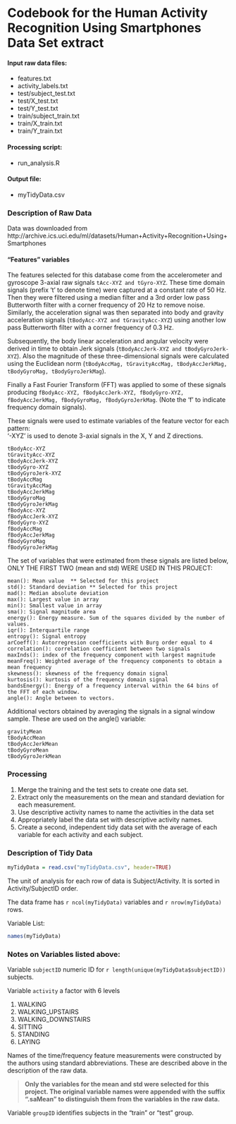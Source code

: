 Codebook for the Human Activity Recognition Using Smartphones Data Set extract 
========================================================

#### Input raw data files: 

* features.txt
* activity_labels.txt
* test/subject_test.txt
* test/X_test.txt
* test/Y_test.txt
* train/subject_train.txt
* train/X_train.txt
* train/Y_train.txt

#### Processing script: 

* run_analysis.R

#### Output file: 

* myTidyData.csv

### Description of Raw Data
Data was downloaded from http://archive.ics.uci.edu/ml/datasets/Human+Activity+Recognition+Using+Smartphones


#### "Features" variables

The features selected for this database come from the accelerometer and gyroscope 3-axial raw signals `tAcc-XYZ and tGyro-XYZ`. These time domain signals (prefix 't' to denote time) were captured at a constant rate of 50 Hz. Then they were filtered using a median filter and a 3rd order low pass Butterworth filter with a corner frequency of 20 Hz to remove noise. Similarly, the acceleration signal was then separated into body and gravity acceleration signals (`tBodyAcc-XYZ and tGravityAcc-XYZ`) using another low pass Butterworth filter with a corner frequency of 0.3 Hz. 

Subsequently, the body linear acceleration and angular velocity were derived in time to obtain Jerk signals (`tBodyAccJerk-XYZ and tBodyGyroJerk-XYZ`). Also the magnitude of these three-dimensional signals were calculated using the Euclidean norm (`tBodyAccMag, tGravityAccMag, tBodyAccJerkMag, tBodyGyroMag, tBodyGyroJerkMag`). 

Finally a Fast Fourier Transform (FFT) was applied to some of these signals producing `fBodyAcc-XYZ, fBodyAccJerk-XYZ, fBodyGyro-XYZ, fBodyAccJerkMag, fBodyGyroMag, fBodyGyroJerkMag`. (Note the 'f' to indicate frequency domain signals). 

These signals were used to estimate variables of the feature vector for each pattern:  
'-XYZ' is used to denote 3-axial signals in the X, Y and Z directions.

```
tBodyAcc-XYZ
tGravityAcc-XYZ
tBodyAccJerk-XYZ
tBodyGyro-XYZ
tBodyGyroJerk-XYZ
tBodyAccMag
tGravityAccMag
tBodyAccJerkMag
tBodyGyroMag
tBodyGyroJerkMag
fBodyAcc-XYZ
fBodyAccJerk-XYZ
fBodyGyro-XYZ
fBodyAccMag
fBodyAccJerkMag
fBodyGyroMag
fBodyGyroJerkMag
```

The set of variables that were estimated from these signals are listed below, ONLY THE FIRST TWO (mean and std) WERE USED IN THIS PROJECT: 

```
mean(): Mean value  ** Selected for this project
std(): Standard deviation ** Selected for this project
mad(): Median absolute deviation 
max(): Largest value in array
min(): Smallest value in array
sma(): Signal magnitude area
energy(): Energy measure. Sum of the squares divided by the number of values. 
iqr(): Interquartile range 
entropy(): Signal entropy
arCoeff(): Autorregresion coefficients with Burg order equal to 4
correlation(): correlation coefficient between two signals
maxInds(): index of the frequency component with largest magnitude
meanFreq(): Weighted average of the frequency components to obtain a mean frequency
skewness(): skewness of the frequency domain signal 
kurtosis(): kurtosis of the frequency domain signal 
bandsEnergy(): Energy of a frequency interval within the 64 bins of the FFT of each window.
angle(): Angle between to vectors.
```

Additional vectors obtained by averaging the signals in a signal window sample. These are used on the angle() variable:

```
gravityMean
tBodyAccMean
tBodyAccJerkMean
tBodyGyroMean
tBodyGyroJerkMean
```

### Processing

1. Merge the training and the test sets to create one data set.
2. Extract only the measurements on the mean and standard deviation for each measurement. 
3. Use descriptive activity names to name the activities in the data set
4. Appropriately label the data set with descriptive activity names. 
5. Create a second, independent tidy data set with the average of each variable for each activity and each subject. 


### Description of Tidy Data

```r
myTidyData = read.csv("myTidyData.csv", header=TRUE)
```

The unit of analysis for each row of data is Subject/Activity. It is sorted in Activity/SubjectID order.

The data frame has `r ncol(myTidyData)` variables and `r nrow(myTidyData)` rows. 

Variable List:

```r
names(myTidyData)
```

### Notes on Variables listed above:

Variable `subjectID` numeric ID for `r length(unique(myTidyData$subjectID))` subjects.

Variable `activity` a factor with 6 levels

1. WALKING
2. WALKING_UPSTAIRS
3. WALKING_DOWNSTAIRS
4. SITTING
5. STANDING
6. LAYING

Names of the time/frequency feature measurements were constructed by the authors using standard abbreviations. These are described above in the description of the raw data.

> **Only the variables for the mean and std were selected  for this  project.   The original variable names were   appended with the suffix ".saMean" to distinguish them  from the variables in the raw data.**

Variable `groupID` identifies subjects in the "train" or "test" group.
